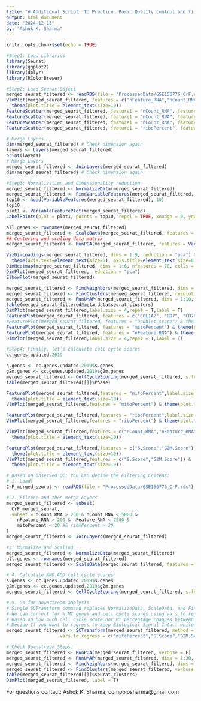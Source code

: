 ```yaml
---
title: "# Additional Script: To Practice: Basic Quality control and filtering steps for Single-cell RNA-seq data"
output: html_document
date: "2024-12-13"
by: "Ashok K. Sharma"
---
```


```r
knitr::opts_chunk$set(echo = TRUE)
```

```r
#Step1: Load Libraries
library(Seurat)
library(ggplot2)
library(dplyr)
library(RColorBrewer)
```

```r
#Step2: Load Seurat Object
merged_seurat_filtered <- readRDS(file = "ProcessedData/GSE156776_CrF.rds")
VlnPlot(merged_seurat_filtered, features = c("nFeature_RNA","nCount_RNA","mitoPercent","riboPercent"),ncol = 4,pt.size = 0.1) & 
  theme(plot.title = element_text(size=10))
FeatureScatter(merged_seurat_filtered, feature1 = "nCount_RNA", feature2 = "mitoPercent")
FeatureScatter(merged_seurat_filtered, feature1 = "nCount_RNA", feature2 = "nFeature_RNA")
FeatureScatter(merged_seurat_filtered, feature1 = "nCount_RNA", feature2 = "riboPercent")
FeatureScatter(merged_seurat_filtered, feature1 = "riboPercent", feature2 = "mitoPercent")

# Merge Layers
dim(merged_seurat_filtered) # Check dimension again
layers <- Layers(merged_seurat_filtered)
print(layers)
# Merge Layers
merged_seurat_filtered <- JoinLayers(merged_seurat_filtered)
dim(merged_seurat_filtered) # Check dimension again
```


```r
#Step3: Normalization and dimensionality reduction
merged_seurat_filtered <- NormalizeData(merged_seurat_filtered)
merged_seurat_filtered <- FindVariableFeatures(merged_seurat_filtered, selection.method = "vst", nfeatures = 2000)
top10 <- head(VariableFeatures(merged_seurat_filtered), 10)
top10 
plot1 <- VariableFeaturePlot(merged_seurat_filtered)
LabelPoints(plot = plot1, points = top10, repel = TRUE, xnudge = 0, ynudge = 0)

all.genes <- rownames(merged_seurat_filtered)
merged_seurat_filtered <- ScaleData(merged_seurat_filtered, features = all.genes)
## Centering and scaling data matrix
merged_seurat_filtered <- RunPCA(merged_seurat_filtered, features = VariableFeatures(object = merged_seurat_filtered))

VizDimLoadings(merged_seurat_filtered, dims = 1:9, reduction = "pca") & 
  theme(axis.text=element_text(size=5), axis.title=element_text(size=8,face="bold"))
DimHeatmap(merged_seurat_filtered, dims = 1:6, nfeatures = 20, cells = 500, balanced = T)
DimPlot(merged_seurat_filtered, reduction = "pca")
ElbowPlot(merged_seurat_filtered)

merged_seurat_filtered <- FindNeighbors(merged_seurat_filtered, dims = 1:10)
merged_seurat_filtered <- FindClusters(merged_seurat_filtered, resolution = 0.5)
merged_seurat_filtered <- RunUMAP(merged_seurat_filtered, dims = 1:10, verbose = F)
table(merged_seurat_filtered@meta.data$seurat_clusters)
DimPlot(merged_seurat_filtered,label.size = 4,repel = T,label = T)
FeaturePlot(merged_seurat_filtered, features = c("COL1A2", "CD7", "CD79A", "IL32"))
#FeaturePlot(merged_seurat_filtered, features = "Doublet_score") & theme(plot.title = element_text(size=10))
FeaturePlot(merged_seurat_filtered, features = "mitoPercent") & theme(plot.title = element_text(size=10))
FeaturePlot(merged_seurat_filtered, features = "nFeature_RNA") & theme(plot.title = element_text(size=10))
DimPlot(merged_seurat_filtered,label.size = 4,repel = T,label = T)
```

```r
#Step4: Finally, let’s calculate cell cycle scores
cc.genes.updated.2019

s.genes <- cc.genes.updated.2019$s.genes
g2m.genes <- cc.genes.updated.2019$g2m.genes
merged_seurat_filtered <- CellCycleScoring(merged_seurat_filtered, s.features = s.genes, g2m.features = g2m.genes)
table(merged_seurat_filtered[[]]$Phase)

FeaturePlot(merged_seurat_filtered,features = "mitoPercent",label.size = 4,repel = T,label = T) & 
  theme(plot.title = element_text(size=10))
VlnPlot(merged_seurat_filtered,features = "mitoPercent") & theme(plot.title = element_text(size=10))

FeaturePlot(merged_seurat_filtered,features = "riboPercent",label.size = 4,repel = T,label = T) & theme(plot.title = element_text(size=10))
VlnPlot(merged_seurat_filtered,features = "riboPercent") & theme(plot.title = element_text(size=10))

VlnPlot(merged_seurat_filtered,features = c("nCount_RNA","nFeature_RNA")) & 
  theme(plot.title = element_text(size=10))

FeaturePlot(merged_seurat_filtered,features = c("S.Score","G2M.Score"),label.size = 4,repel = T,label = T) & 
  theme(plot.title = element_text(size=10))
VlnPlot(merged_seurat_filtered,features = c("S.Score","G2M.Score")) & 
  theme(plot.title = element_text(size=10))
```
```r
# Based on Observed QC; You Can decide the Filtering Criteas: 
# 1. Load:
CrF_merged_seurat <- readRDS(file = "ProcessedData/GSE156776_CrF.rds")

# 2. Filter: and then merge Layers
merged_seurat_filtered <- subset(
  CrF_merged_seurat,
  subset = nCount_RNA > 200 & nCount_RNA < 5000 &
    nFeature_RNA > 200 & nFeature_RNA < 7500 &
    mitoPercent < 20 #& riboPercent > 20
)
merged_seurat_filtered <- JoinLayers(merged_seurat_filtered)

#3. Normalize and Scaling
merged_seurat_filtered <- NormalizeData(merged_seurat_filtered)
all.genes <- rownames(merged_seurat_filtered)
merged_seurat_filtered <- ScaleData(merged_seurat_filtered, features = all.genes)

# 4. Calculate AND ADD cell cycle scores 
s.genes <- cc.genes.updated.2019$s.genes
g2m.genes <- cc.genes.updated.2019$g2m.genes
merged_seurat_filtered <- CellCycleScoring(merged_seurat_filtered, s.features = s.genes, g2m.features = g2m.genes)

# 5. Go for downstream analysis 
# Single SCTransform command replaces NormalizeData, ScaleData, and FindVariableFeatures. 
# We can correct for % MT genes and cell cycle scores using vars.to.regress variables; 
# Based on how much cell cycle score nor MT percentage changes between clusters
# Decide If you want to regress to keep Biological Signal Intact while removing some unwanted variation
merged_seurat_filtered <- SCTransform(merged_seurat_filtered, method = "glmGamPoi", ncells = 2697, 
                    vars.to.regress = c("mitoPercent","S.Score","G2M.Score"), verbose = F)

# Check Downstream Steps:
merged_seurat_filtered <- RunPCA(merged_seurat_filtered, verbose = F)
merged_seurat_filtered <- RunUMAP(merged_seurat_filtered, dims = 1:30, verbose = F)
merged_seurat_filtered <- FindNeighbors(merged_seurat_filtered, dims = 1:30, verbose = F)
merged_seurat_filtered <- FindClusters(merged_seurat_filtered, verbose = F)
table(merged_seurat_filtered[[]]$seurat_clusters)
DimPlot(merged_seurat_filtered, label = T)
```

For questions contact: Ashok K. Sharma; compbiosharma@gmail.com
